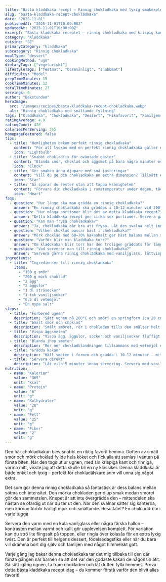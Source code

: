 ```yaml
---
title: "Bästa kladdkaka recept – Rinnig chokladkaka med lyxig smakexplosion"
slug: "basta-kladdkaka-recept-chokladkaka"
date: "2025-11-01"
publishedAt: "2025-11-01T10:00:00Z"
updatedAt: "2025-11-01T10:00:00Z"
excerpt: "Bästa kladdkaka receptet – rinnig chokladkaka med krispig kant och mjuk, smältande insida. En chokladdröm som hela familjen älskar. Baka den idag!"
category: "Kladdkaka"
cuisine: "SE"
primaryCategory: "kladdkaka"
subcategory: "Rinnig chokladkaka"
mealType: "dessert"
cookingMethod: "ugn"
dietaryTags: ["vegetariskt"]
lifestyleTags: ["festmat", "barnvänligt", "snabbmat"]
difficulty: "Medel"
prepTimeMinutes: 15
cookTimeMinutes: 12
totalTimeMinutes: 27
servings: 6
author: "Bakstunden"
heroImage:
  src: "/images/recipes/basta-kladdkaka-recept-chokladkaka.webp"
  alt: "Rinnig chokladkaka med smältande fyllning"
tags: ["Kladdkaka", "Chokladkaka", "Dessert", "Fikafavorit", "Familjens favorit", "Chokladälskare"]
ratingAverage: 4.9
ratingCount: 426
caloriesPerServing: 365
homepageFeatured: false
tips:
  - title: "Hemligheten bakom perfekt rinnig chokladkaka"
    content: "För att lyckas med en perfekt rinnig chokladkaka gäller det att hitta den exakta gräddningstiden. Ugnen ska vara ordentligt uppvärmd till 200°C och kakan får bara stå inne 10–12 minuter. När kanterna är fasta men mitten fortfarande dallrar lätt – då är den klar. Låt den vila i fem minuter innan servering, så sätter sig ytan samtidigt som kärnan förblir härligt mjuk och chokladig."
    icon: "Lightbulb"
  - title: "Snabbt chokladfix för oväntade gäster"
    content: "Blanda smör, choklad och äggsmet på bara några minuter och ha en chokladkaka klar innan kaffet ens hunnit kallna. Du kan smälta smör och choklad direkt i mikron för extra snabbhet. Servera den nygräddade kladdkakan med bär eller glass – en lyxig dessert som imponerar trots minimal ansträngning."
    icon: "Clock"
  - title: "Gör smaken ännu djupare med små justeringar"
    content: "Vill du ge din chokladkaka en extra dimension? Tillsätt en nypa espressopulver för att framhäva chokladsmaken eller lite havssalt på toppen för en lyxig kontrast. En skvätt rom eller apelsinlikör ger vuxen elegans. Genom att leka med dessa små detaljer kan du förvandla din kladdkaka till en dessert i världsklass."
    icon: "Star"
  - title: "Så sparar du rester utan att tappa krämigheten"
    content: "Förvara din chokladkaka i rumstemperatur under dagen, täckt med folie. Vill du spara den längre? Kyl ner den och värm försiktigt i mikron 10–15 sekunder före servering. Då smälter mitten precis lagom igen och du får tillbaka den där rinniga magin som gör kladdkaka så oemotståndlig."
    icon: "Heart"
faqs:
  - question: "Hur länge ska man grädda en rinnig chokladkaka?"
    answer: "En rinnig chokladkaka ska gräddas i 10–12 minuter vid 200°C. Den ska ha fasta kanter men en mjuk, dallrande mitten – då får du perfekt rinnighet och fantastisk smak."
  - question: "Hur många portioner blir det av detta kladdkaka recept?"
    answer: "Detta kladdkaka recept ger cirka sex portioner. Servera gärna med vaniljglass eller bär för en komplett dessert som både barn och vuxna älskar."
  - question: "Kan man frysa chokladkaka?"
    answer: "Ja, chokladkaka går bra att frysa. Låt den svalna helt innan du fryser in. Tina långsamt i rumstemperatur och värm lätt i mikron för att få den mjuka, rinniga känslan tillbaka."
  - question: "Vilken choklad passar bäst i chokladkaka?"
    answer: "Mörk choklad med 60–70% kakaohalt ger bäst balans mellan sötma och fyllighet. Du kan också blanda lite mjölkchoklad för en mildare, rundare smak."
  - question: "Varför blir min kladdkaka torr?"
    answer: "Om kladdkakan blir torr har den troligen gräddats för länge. Ta ut den när mitten fortfarande är mjuk. Den stelnar lite efteråt men behåller den krämiga konsistensen."
  - question: "Vad serverar man till rinnig chokladkaka?"
    answer: "Servera gärna rinnig chokladkaka med vaniljglass, lättvispad grädde eller hallon. Den varma chokladen mot det kalla tillbehöret skapar en magisk smakupplevelse."
ingredients:
  - title: "Ingredienser till rinnig chokladkaka"
    items:
      - "150 g smör"
      - "200 g mörk choklad"
      - "2 ägg"
      - "2 äggulor"
      - "1 dl strösocker"
      - "1 tsk vaniljsocker"
      - "0,5 dl vetemjöl"
      - "En nypa salt"
steps:
  - title: "Förbered ugnen"
    description: "Sätt ugnen på 200°C och smörj en springform (ca 20 cm)."
  - title: "Smält smör och choklad"
    description: "Smält smöret, rör i chokladen tills den smälter helt och blir blank."
  - title: "Vispa äggsmeten"
    description: "Vispa ägg, äggulor, socker och vaniljsocker fluffigt."
  - title: "Blanda ihop smeten"
    description: "Rör ner chokladblandningen tillsammans med vetemjöl och salt tills allt är jämnt."
  - title: "Grädda kakan"
    description: "Häll smeten i formen och grädda i 10–12 minuter – mitten ska vara lös."
  - title: "Servera direkt"
    description: "Låt vila 5 minuter innan servering. Servera med vaniljglass eller bär."
nutrition:
  - name: "Kalorier"
    value: "365"
    unit: "kcal"
  - name: "Protein"
    value: "6"
    unit: "g"
  - name: "Kolhydrater"
    value: "28"
    unit: "g"
  - name: "Fett"
    value: "25"
    unit: "g"
  - name: "Fiber"
    value: "2"
    unit: "g"
---
```


Den här chokladkakan blev snabbt en riktig favorit hemma. Doften av smält smör och mörk choklad fyllde hela köket och fick alla att samlas i väntan på första biten. När den togs ut ur ugnen, med sin krispiga kant och rinniga, varma mitt, visste jag att detta skulle bli en ny klassiker. Denna kladdkaka är både enkel och lyxig – perfekt för chokladälskare som vill unna sig något extra.

Det som gör denna rinnig chokladkaka så fantastisk är dess balans mellan sötma och intensitet. Den mörka chokladen ger djup smak medan smöret gör den sammetslen. Knepet är att inte övergrädda den – mittendelen ska nästan se ofärdig ut när du tar ut den. När den svalnar sätter sig kanterna, men kärnan förblir härligt mjuk och smältande. Resultatet? En chokladdröm i varje tugga.

Servera den varm med en kula vaniljglass eller några färska hallon – kontrasten mellan varmt och kallt gör upplevelsen komplett. För variation kan du strö lite flingsalt på toppen, eller ringla över kolasås för en extra lyxig twist. Den är perfekt till helgens dessert, födelsedagsfika eller när du bara vill skämma bort dig själv och familjen med något himmelskt gott.

Varje gång jag bakar denna chokladkaka tar det mig tillbaka till den där första gången när barnen sa att det var den godaste kakan de någonsin ätit. Så sätt igång ugnen, ta fram chokladen och låt doften fylla hemmet. Prova detta bästa kladdkaka recept idag – du kommer förstå varför den blivit allas favorit!
